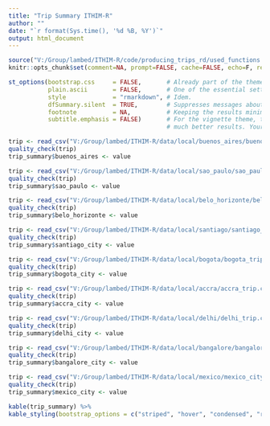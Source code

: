 ```yaml
---
title: "Trip Summary ITHIM-R"
author: ""
date: "`r format(Sys.time(), '%d %B, %Y')`"
output: html_document
---
```



```r
source("V:/Group/lambed/ITHIM-R/code/producing_trips_rd/used_functions.R")
knitr::opts_chunk$set(comment=NA, prompt=FALSE, cache=FALSE, echo=F, results='asis')
```

```r

st_options(bootstrap.css     = FALSE,       # Already part of the theme so no need for it
           plain.ascii       = FALSE,       # One of the essential settings
           style             = "rmarkdown", # Idem.
           dfSummary.silent  = TRUE,        # Suppresses messages about temporary files
           footnote          = NA,          # Keeping the results minimalistic
           subtitle.emphasis = FALSE)       # For the vignette theme, this gives
                                            # much better results. Your mileage may vary

```

```r

trip <- read_csv("V:/Group/lambed/ITHIM-R/data/local/buenos_aires/buenos_aires_trip.csv")
quality_check(trip)
trip_summary$buenos_aires <- value

trip <- read_csv("V:/Group/lambed/ITHIM-R/data/local/sao_paulo/sao_paulo_trip.csv")
quality_check(trip)
trip_summary$sao_paulo <- value

trip <- read_csv("V:/Group/lambed/ITHIM-R/data/local/belo_horizonte/belo_horizonte_trip.csv")
quality_check(trip)
trip_summary$belo_horizonte <- value

trip <- read_csv("V:/Group/lambed/ITHIM-R/data/local/santiago/santiago_trip.csv")
quality_check(trip)
trip_summary$santiago_city <- value

trip <- read_csv("V:/Group/lambed/ITHIM-R/data/local/bogota/bogota_trip.csv")
quality_check(trip)
trip_summary$bogota_city <- value

trip <- read_csv("V:/Group/lambed/ITHIM-R/data/local/accra/accra_trip.csv")
quality_check(trip)
trip_summary$accra_city <- value

trip <- read_csv("V:/Group/lambed/ITHIM-R/data/local/delhi/delhi_trip.csv")
quality_check(trip)
trip_summary$delhi_city <- value

trip <- read_csv("V:/Group/lambed/ITHIM-R/data/local/bangalore/bangalore_trip.csv")
quality_check(trip)
trip_summary$bangalore_city <- value

trip <- read_csv("V:/Group/lambed/ITHIM-R/data/local/mexico/mexico_city_trip.csv")
quality_check(trip)
trip_summary$mexico_city <- value

```


```r
kable(trip_summary) %>%
kable_styling(bootstrap_options = c("striped", "hover", "condensed", "responsive"), font_size = 14, fixed_thead = T)
    
```
